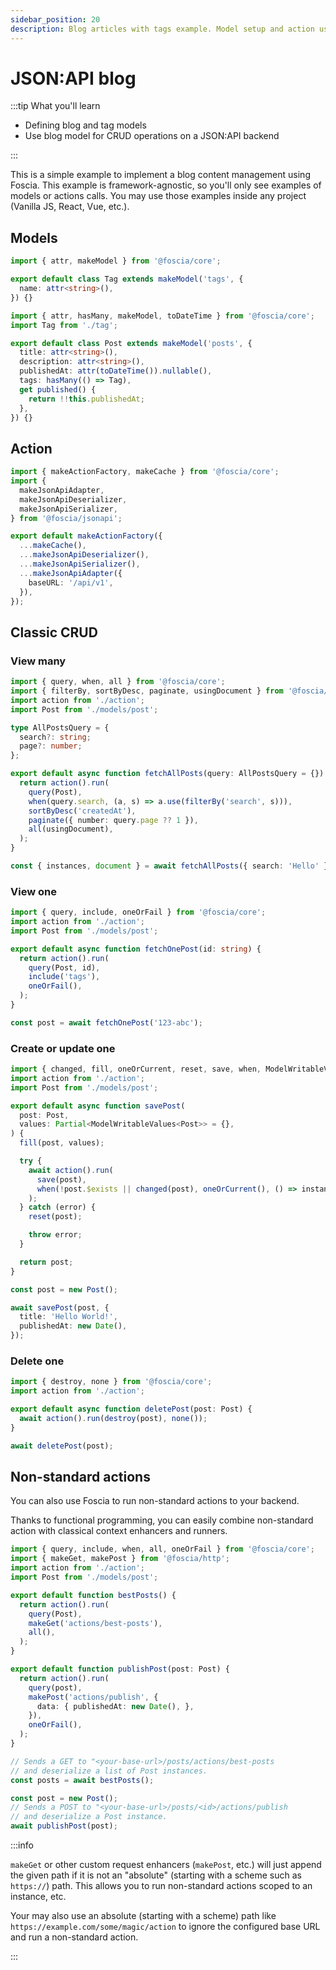 ```yaml
---
sidebar_position: 20
description: Blog articles with tags example. Model setup and action usage.
---
```


# JSON:API blog

:::tip What you'll learn

- Defining blog and tag models
- Use blog model for CRUD operations on a JSON:API backend

:::

This is a simple example to implement a blog content management using Foscia.
This example is framework-agnostic, so you'll only see examples of models or
actions calls. You may use those examples inside any project (Vanilla JS, React,
Vue, etc.).

## Models

```typescript title="models/tag.ts"
import { attr, makeModel } from '@foscia/core';

export default class Tag extends makeModel('tags', {
  name: attr<string>(),
}) {}
```

```typescript title="models/post.ts"
import { attr, hasMany, makeModel, toDateTime } from '@foscia/core';
import Tag from './tag';

export default class Post extends makeModel('posts', {
  title: attr<string>(),
  description: attr<string>(),
  publishedAt: attr(toDateTime()).nullable(),
  tags: hasMany(() => Tag),
  get published() {
    return !!this.publishedAt;
  },
}) {}
```

## Action

```typescript
import { makeActionFactory, makeCache } from '@foscia/core';
import {
  makeJsonApiAdapter,
  makeJsonApiDeserializer,
  makeJsonApiSerializer,
} from '@foscia/jsonapi';

export default makeActionFactory({
  ...makeCache(),
  ...makeJsonApiDeserializer(),
  ...makeJsonApiSerializer(),
  ...makeJsonApiAdapter({
    baseURL: '/api/v1',
  }),
});
```

## Classic CRUD

### View many

```typescript
import { query, when, all } from '@foscia/core';
import { filterBy, sortByDesc, paginate, usingDocument } from '@foscia/jsonapi';
import action from './action';
import Post from './models/post';

type AllPostsQuery = {
  search?: string;
  page?: number;
};

export default async function fetchAllPosts(query: AllPostsQuery = {}) {
  return action().run(
    query(Post),
    when(query.search, (a, s) => a.use(filterBy('search', s))),
    sortByDesc('createdAt'),
    paginate({ number: query.page ?? 1 }),
    all(usingDocument),
  );
}

const { instances, document } = await fetchAllPosts({ search: 'Hello' });
```

### View one

```typescript
import { query, include, oneOrFail } from '@foscia/core';
import action from './action';
import Post from './models/post';

export default async function fetchOnePost(id: string) {
  return action().run(
    query(Post, id),
    include('tags'),
    oneOrFail(),
  );
}

const post = await fetchOnePost('123-abc');
```

### Create or update one

```typescript
import { changed, fill, oneOrCurrent, reset, save, when, ModelWritableValues } from '@foscia/core';
import action from './action';
import Post from './models/post';

export default async function savePost(
  post: Post,
  values: Partial<ModelWritableValues<Post>> = {},
) {
  fill(post, values);

  try {
    await action().run(
      save(post),
      when(!post.$exists || changed(post), oneOrCurrent(), () => instance),
    );
  } catch (error) {
    reset(post);

    throw error;
  }

  return post;
}

const post = new Post();

await savePost(post, {
  title: 'Hello World!',
  publishedAt: new Date(),
});
```

### Delete one

```typescript
import { destroy, none } from '@foscia/core';
import action from './action';

export default async function deletePost(post: Post) {
  await action().run(destroy(post), none());
}

await deletePost(post);
```

## Non-standard actions

You can also use Foscia to run non-standard actions to your backend.

Thanks to functional programming, you can easily combine non-standard action
with classical context enhancers and runners.

```typescript
import { query, include, when, all, oneOrFail } from '@foscia/core';
import { makeGet, makePost } from '@foscia/http';
import action from './action';
import Post from './models/post';

export default function bestPosts() {
  return action().run(
    query(Post),
    makeGet('actions/best-posts'),
    all(),
  );
}

export default function publishPost(post: Post) {
  return action().run(
    query(post),
    makePost('actions/publish', {
      data: { publishedAt: new Date(), },
    }),
    oneOrFail(),
  );
}

// Sends a GET to "<your-base-url>/posts/actions/best-posts
// and deserialize a list of Post instances.
const posts = await bestPosts();

const post = new Post();
// Sends a POST to "<your-base-url>/posts/<id>/actions/publish
// and deserialize a Post instance.
await publishPost(post);
```

:::info

`makeGet` or other custom request enhancers (`makePost`, etc.) will just append
the given path if it is not an "absolute" (starting with a scheme such as
`https://`) path. This allows you to run non-standard actions scoped to an
instance, etc.

Your may also use an absolute (starting with a scheme) path like
`https://example.com/some/magic/action` to ignore the configured base URL and
run a non-standard action.

:::
